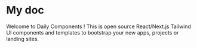 # My doc

Welcome to Daily Components ! This is open source React/Next.js Tailwind UI
components and templates to bootstrap your new apps, projects or landing
sites.